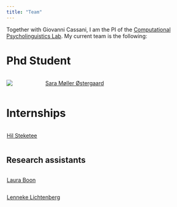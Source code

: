 ```yaml
---
title: "Team"
---
```


Together with Giovanni Cassani, I am the PI of the [Computational Psycholinguistics Lab
](https://www.tilburguniversity.edu/about/schools/tshd/departments/dca/lab/computational-psycholinguistics). My current team is the following:

# Phd Student

:::: {style="display: grid; grid-template-columns: 20% 75%; grid-column-gap: 1px; "}
::: {}
![](https://saraoe.github.io/img/sara_hu3d862241707eb82ad0f30f56130bd5fb_53044_80x80_fill_q90_box_smart1.jpg)
:::
::: {}
 [Sara Møller Østergaard](https://saraoe.github.io/)
:::
::::

# Internships


:::: {style="display: grid; grid-template-columns: 0% 75%; grid-column-gap: 1px; "}
::: {}
:::
::: {}
 [Hil Steketee](https://nl.linkedin.com/in/hil-steketee-75725923b)
:::
::::

## Research assistants

:::: {style="display: grid; grid-template-columns: 0% 75%; grid-column-gap: 1px; "}
::: {}
:::
::: {}
 [Laura Boon](https://nl.linkedin.com/in/laura-boon-6992b8197)
:::
::::
:::: {style="display: grid; grid-template-columns: 0% 75%; grid-column-gap: 1px; "}
::: {}
:::
::: {}
 [Lenneke Lichtenberg](https://nl.linkedin.com/in/lenneke-lichtenberg-a91a71172)
:::
::::
